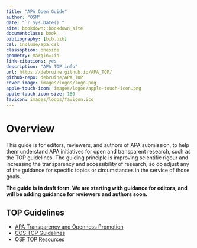 ```yaml
--- 
title: "APA Open Guide"
author: "OSM"
date: "`r Sys.Date()`"
site: bookdown::bookdown_site
documentclass: book
bibliography: [bib.bib]
csl: include/apa.csl
classoption: oneside
geometry: margin=1in
link-citations: yes
description: "APA TOP info"
url: https://debruine.github.io/APA_TOP/
github-repo: debruine/APA_TOP
cover-image: images/logos/logo.png
apple-touch-icon: images/logos/apple-touch-icon.png
apple-touch-icon-size: 180
favicon: images/logos/favicon.ico
---
```


# Overview {-}

This guide is for editors, reviewers, and authors of APA submission, to help them understand APA initiatives for open and transparent research, such as the TOP guidelines. The guiding principle is improving scientific rigour and increasing the transparency and accessibility of research, so do adjust any of the guidance for specific topics or circumstances in the service of those goals.

**The guide is in draft form. We are starting with guidance for editors, and will be adding guidance for reviewers and authors soon.**

## TOP Guidelines

* [APA Transparency and Openness Promotion](https://www.apa.org/pubs/journals/resources/transparency-openness-promotion)
* [COS TOP Guidelines](https://www.cos.io/initiatives/top-guidelines)
* [OSF TOP Resources](https://osf.io/9f6gx/)
